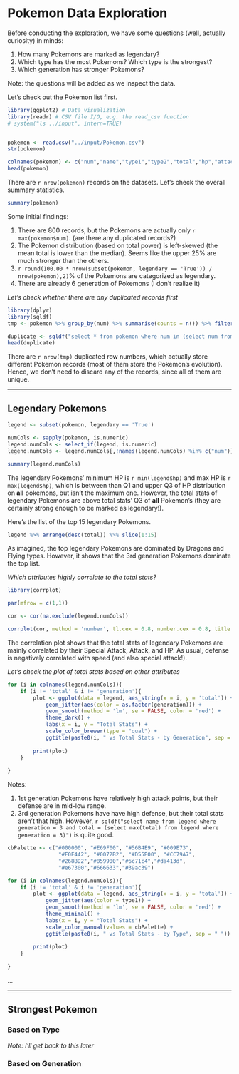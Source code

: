 # Pokemon Data Exploration

Before conducting the exploration, we have some questions (well, actually curiosity) in minds:

1. How many Pokemons are marked as legendary?
2. Which type has the most Pokemons? Which type is the strongest?
3. Which generation has stronger Pokemons?


Note: the questions will be added as we inspect the data.


Let's check out the Pokemon list first.

```r
library(ggplot2) # Data visualization
library(readr) # CSV file I/O, e.g. the read_csv function
# system("ls ../input", intern=TRUE)


pokemon <- read.csv("../input/Pokemon.csv")
str(pokemon)

colnames(pokemon) <- c("num","name","type1","type2","total","hp","attack","defense","spAtk","spDef","speed","generation","legendary")
head(pokemon)
```

There are `r nrow(pokemon)` records on the datasets. Let's check the overall summary statistics.

```r
summary(pokemon)
```

Some initial findings:

1. There are 800 records, but the Pokemons are actually only `r max(pokemon$num)`. (are there any duplicated records?)
2. The Pokemon distribution (based on total power) is left-skewed (the mean total is lower than the median). Seems like the upper 25\% are much stronger than the others.
3. `r round(100.00 * nrow(subset(pokemon, legendary == 'True')) / nrow(pokemon),2)`\% of the Pokemons are categorized as legendary.
4. There are already 6 generation of Pokemons (I don't realize it)

*Let's check whether there are any duplicated records first*

```r
library(dplyr)
library(sqldf)
tmp <- pokemon %>% group_by(num) %>% summarise(counts = n()) %>% filter(counts > 1)

duplicate <- sqldf("select * from pokemon where num in (select num from tmp) order by num")
head(duplicate)

```

There are `r nrow(tmp)` duplicated row numbers, which actually store different Pokemon records (most of them store the Pokemon's evolution). Hence, we don't need to discard any of the records, since all of them are unique.

***

## Legendary Pokemons

```r
legend <- subset(pokemon, legendary == 'True')

numCols <- sapply(pokemon, is.numeric)
legend.numCols <- select_if(legend, is.numeric)
legend.numCols <- legend.numCols[,!names(legend.numCols) %in% c("num")]

summary(legend.numCols)

```

The legendary Pokemons' minimum HP is `r min(legend$hp)` and max HP is `r max(legend$hp)`, which is between than Q1 and upper Q3 of HP distribution on **all** pokemons, but isn't the maximum one. However, the total stats of legendary Pokemons are above total stats' Q3 of **all** Pokemon's (they are certainly strong enough to be marked as legendary!).

Here's the list of the top 15 legendary Pokemons.

```r
legend %>% arrange(desc(total)) %>% slice(1:15)
```

As imagined, the top legendary Pokemons are dominated by Dragons and Flying types. However, it shows that the 3rd generation Pokemons dominate the top list.


*Which attributes highly correlate to the total stats?*
```r
library(corrplot)

par(mfrow = c(1,1))

cor <- cor(na.exclude(legend.numCols))

corrplot(cor, method = 'number', tl.cex = 0.8, number.cex = 0.8, title = 'Correlation on Legendary Pokemons')
```

The correlation plot shows that the total stats of legendary Pokemons are mainly correlated by their Special Attack, Attack, and HP.
As usual, defense is negatively correlated with speed (and also special attack!).

*Let's check the plot of total stats based on other attributes*

```r
for (i in colnames(legend.numCols)){
    if (i != 'total' & i != 'generation'){
        plot <- ggplot(data = legend, aes_string(x = i, y = 'total')) +
            geom_jitter(aes(color = as.factor(generation))) +
            geom_smooth(method = 'lm', se = FALSE, color = 'red') +
            theme_dark() +
            labs(x = i, y = "Total Stats") +
            scale_color_brewer(type = "qual") +
            ggtitle(paste0(i, " vs Total Stats - by Generation", sep = " "))
  
        print(plot)    
    }
        
}
```

Notes:

1. 1st generation Pokemons have relatively high attack points, but their defense are in mid-low range.
2. 3rd generation Pokemons have have high defense, but their total stats aren't that high. However, `r sqldf("select name from legend where generation = 3 and total = (select max(total) from legend where generation = 3)")` is quite good.


```r
cbPalette <- c("#000000", "#E69F00", "#56B4E9", "#009E73", 
                "#F0E442", "#0072B2", "#D55E00", "#CC79A7",
                "#268BD2","#859900","#6c71c4","#da413d",
                "#e67300","#666633","#39ac39")

for (i in colnames(legend.numCols)){
    if (i != 'total' & i != 'generation'){
        plot <- ggplot(data = legend, aes_string(x = i, y = 'total')) +
            geom_jitter(aes(color = type1)) +
            geom_smooth(method = 'lm', se = FALSE, color = 'red') +
            theme_minimal() +
            labs(x = i, y = "Total Stats") +
            scale_color_manual(values = cbPalette) +
            ggtitle(paste0(i, " vs Total Stats - by Type", sep = " "))
  
        print(plot)    
    }
        
}

```

...


***

## Strongest Pokemon 

### Based on Type

*Note: I'll get back to this later*

### Based on Generation
